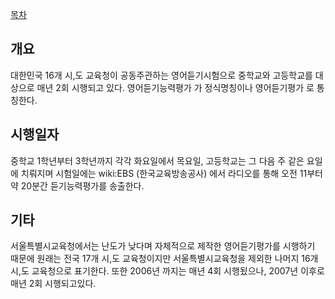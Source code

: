 [[목차]]

== 개요 ==
대한민국 16개 시,도 교육청이 공동주관하는 영어듣기시험으로 중학교와 고등학교를 대상으로 매년 2회 시행되고 있다. 영어듣기능력평가 가 정식명칭이나 영어듣기평가 로 통칭한다.

== 시행일자 ==
중학교 1학년부터 3학년까지 각각 화요일에서 목요일, 고등학교는 그 다음 주 같은 요일에 치뤄지며 시험일에는 wiki:EBS (한국교육방송공사) 에서 라디오를 통해 오전 11부터 약 20분간 듣기능력평가를 송출한다.

== 기타 ==
서울특별시교육청에서는 난도가 낮다며 자체적으로 제작한 영어듣기평가를 시행하기 때문에 원래는 전국 17개 시,도 교육청이지만 서울특별시교육청을 제외한 나머지 16개 시,도 교육청으로 표기한다. 또한 2006년 까지는 매년 4회 시행됬으나, 2007년 이후로 매년 2회 시행되고있다.
